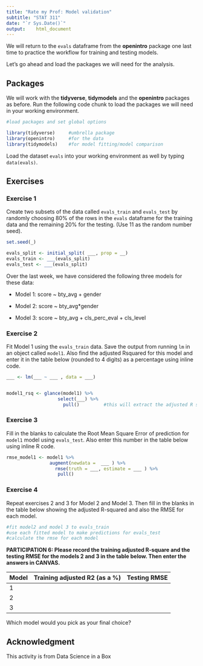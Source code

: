 ```yaml
---
title: "Rate my Prof: Model validation"
subtitle: "STAT 311"
date: "`r Sys.Date()`"
output:    html_document
---
```



We will return to the `evals` dataframe from the **openintro** package one last time to practice the workflow for training and testing models. 


Let's go ahead and load the packages we will need for the analysis.

## Packages

We will work with the **tidyverse**, **tidymodels** and the **openintro** packages as before. Run the following code chunk to load the packages we will need in your working environment.



```r
#load packages and set global options 

library(tidyverse)     #umbrella package 
library(openintro)     #for the data
library(tidymodels)    #for model fitting/model comparison   

```

Load the dataset `evals` into your working environment as well by typing `data(evals)`.

## Exercises 

### Exercise 1

Create two subsets of the data called `evals_train` and `evals_test` by randomly choosing 80% of the rows in the `evals` dataframe for the training data and the remaining 20% for the testing. (Use 11 as the random number seed). 
 

```r
set.seed(_)

evals_split <- initial_split( ___, prop = __)
evals_train <- ___(evals_split)
evals_test <- ___(evals_split) 


```


Over the last week, we have considered the following three models for these data:

- Model 1: score ~ bty_avg + gender 

- Model 2: score ~ bty_avg*gender

- Model 3: score ~ bty_avg + cls_perc_eval + cls_level



### Exercise 2

Fit Model 1 using the `evals_train` data. Save the output from running `lm` in an object called `model1`. Also find the adjusted Rsquared for this model and enter it in the table below (rounded to 4 digits) as a percentage using inline code.



```r

___ <- lm(___ ~ ___ , data = ___) 


model1_rsq <- glance(model1) %>% 
                   select(___) %>% 
                     pull()         #this will extract the adjusted R square as a numeric
```

### Exercise 3


Fill in the blanks to calculate the Root Mean Square Error of prediction for `model1` model using `evals_test`. Also enter this number in the table below using inline R code.

```r

rmse_model1 <- model1 %>% 
                augment(newdata =  ___ ) %>% 
                  rmse(truth = ___, estimate = ___ ) %>%
                   pull()

```


### Exercise 4

Repeat exercises 2 and 3 for Model 2 and Model 3. Then fill in the blanks in the table below showing the adjusted R-squared and also the RMSE for each model.

```r
#fit model2 and model 3 to evals_train
#use each fitted model to make predictions for evals_test
#calculate the rmse for each model


```

**PARTICIPATION 6: Please record the training adjusted R-square and the testing RMSE for the models  2 and 3 in the table below. Then enter the answers in CANVAS. **

|Model | Training adjusted R2  (as a %)   | Testing RMSE
|----- | ----------------------------     |-------------            
|1     |                                  | 
|2     |                                  |  
|3     |                                  | 


Which model would you pick as your final choice?


## Acknowledgment

This activity is from Data Science in a Box